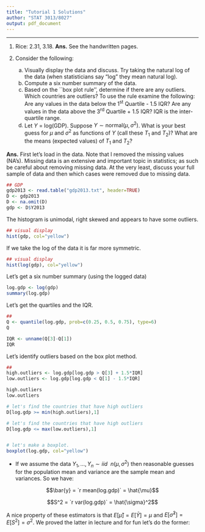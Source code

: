 ```yaml
---
title: "Tutorial 1 Solutions"
author: "STAT 3013/8027"
output: pdf_document
---
```

---
\large

1.  Rice: 2.31, 3.18.  **Ans.** See the handwritten pages.

2.  Consider the following:

      a. Visually display the data and discuss.  Try taking the natural log of the data (when statisticians say "log" they mean natural log).
      b. Compute a six number summary of the data.
      c. Based on the ``box plot rule'', determine if there are any outliers.  Which countries are outliers?  To use the rule examine the following: Are any values in the data below the $1^{\textrm{st}}$ Quartile - 1.5 IQR?  Are any values in the data above the $3^{\textrm{rd}}$ Quartile + 1.5 IQR?  IQR is the inter-quartile range.
      d. Let $Y$ = log(GDP).  Suppose $Y \sim \textrm{normal}(\mu, \sigma^2)$.  What is your best guess for $\mu$ and $\sigma^2$ as functions of $Y$ (call these $T_1$ and $T_2$)?  What are the means (expected values) of $T_1$ and $T_2$? 
    
**Ans.** First let's load in the data.  Note that I removed the missing values (NA's).  Missing data is an extensive and important topic in statistics; as such be careful about removing missing data.  At the very least, discuss your full sample of data and then which cases were removed due to missing data.
```r
## GDP
gdp2013 <- read.table("gdp2013.txt", header=TRUE)
D <- gdp2013
D <- na.omit(D)
gdp <- D$Y2013
```


The histogram is unimodal, right skewed and appears to have some outliers.
```r
## visual display
hist(gdp, col="yellow")
```

If we take the log of the data it is far more symmetric.
```r
## visual display
hist(log(gdp), col="yellow")
```

Let's get a six number summary (using the logged data)
```r
log.gdp <- log(gdp)
summary(log.gdp)
```


Let's get the quartiles and the IQR.
```r
##
Q <- quantile(log.gdp, prob=c(0.25, 0.5, 0.75), type=6) 
Q

IQR <- unname(Q[3]-Q[1]) 
IQR

```


Let's identify outliers based on the box plot method.
```r
##
high.outliers <- log.gdp[log.gdp > Q[3] + 1.5*IQR]
low.outliers <- log.gdp[log.gdp < Q[1] - 1.5*IQR]

high.outliers
low.outliers

# let's find the countries that have high outliers
D[log.gdp >= min(high.outliers),1]

# let's find the countries that have high outliers
D[log.gdp <= max(low.outliers),1]


# let's make a boxplot.
boxplot(log.gdp, col="yellow")
```
    
* If we assume the data $Y_1, \ldots, Y_n \sim iid \ \ n(\mu, \sigma^2)$ then reasonable guesses for the population mean and variance are the sample mean and variances.  So we have:

$$\bar{y} = `r mean(log.gdp)` = \hat{\mu}$$

$$S^2 = `r var(log.gdp)` = \hat{\sigma}^2$$

A nice property of these estimators is that $E[ \hat{\mu} ]  = E[\bar{Y}] = \mu$ and $E[ \hat{\sigma}^2 ]  = E[S^2] = \sigma^2$.  We proved the latter in lecture and for fun let's do the former:

\begin{eqnarray*}
E[ \hat{\mu} ]  = E[\bar{Y}] &=& E[ (1/n) (Y_1 + \cdots + Y_n) ] \\
&=& (1/n) E[(Y_1 + \cdots + Y_n) ] \\
&=& (1/n) ( E[Y_1] + \cdots + E[Y_n] )  \\
&=& (1/n) n E[Y_1] = (1/n) n \mu = \mu
\end{eqnarray*}




    
